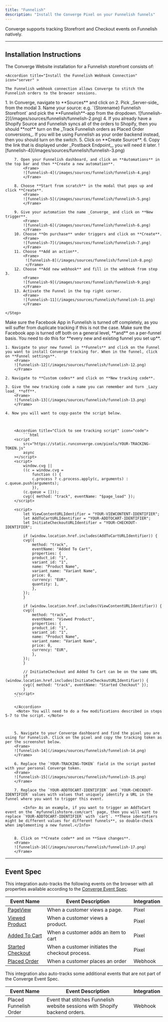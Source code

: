 ```yaml
---
title: "Funnelish"
description: "Install the Converge Pixel on your Funnelish funnels"
---
```


Converge supports tracking Storefront and Checkout events on Funnelish natively.

---


## Installation Instructions

The Converge Website installation for a Funnelish storefront consists of:

  
  <AccordionGroup>

    <Accordion title="Install the Funnelish Webhook Connection" icon="server" >

    The Funnelish webhook connection allows Converge to stitch the Funnelish orders to the browser sessions.


  <Steps>
    <Step title="Create a new Webhook Source in Converge">
        1. In Converge, navigate to **Sources** and click on <IconText name="circle-plus" text="Create New Source" iconLocation="before" iconType="regular"/ >
        2. Pick _Server-side_ from the modal
        3. Name your source: e.g. `{Storename} Funnelish Storefront` and pick the **Funnelish**-app from the dropdown.
            <Frame>
            ![funnelish-2](/images/sources/funnelish/funnelish-2.png)
            </Frame>
        4. If you already have a Shopify Source and Funnelish syncs all of the orders to Shopify, then you should **not** turn on the _Track Funnelish orders as Placed Order conversions_. If you will be using Funnelish as your order backend instead, then you should turn on the switch.
        5. Click on **Create Source**.
        6. Copy the link that is displayed under _Postback Endpoint_, you will need it later.
            <Frame>
            ![funnelish-4](/images/sources/funnelish/funnelish-3.png)
            </Frame>
        </Step>
        <Step title="Create a Funnelish Automation to send events to the webhook">

        7. Open your Funnelish dashboard, and click on **Automations** in the top bar and then **Create a new automation**.
            <Frame>
            ![funnelish-4](/images/sources/funnelish/funnelish-4.png)
            </Frame>

        8. Choose **Start from scratch** in the modal that pops up and click **Create**.
            <Frame>
            ![funnelish-5](/images/sources/funnelish/funnelish-5.png)
            </Frame>

        9. Give your automation the name _Converge_ and click on **New trigger**.
            <Frame>
            ![funnelish-6](/images/sources/funnelish/funnelish-6.png)
            </Frame>
        10. Choose **On purchase** under triggers and click on **Create**.
            <Frame>
            ![funnelish-7](/images/sources/funnelish/funnelish-7.png)
            </Frame>
        11. Choose **Add an action**.
            <Frame>
             ![funnelish-8](/images/sources/funnelish/funnelish-8.png)
             </Frame>
        12. Choose **Add new webhook** and fill in the webhook from step 3.
            <Frame>
            ![funnelish-9](/images/sources/funnelish/funnelish-9.png)
            </Frame>
        13. Activate the Funnel in the top right corner.
            <Frame>
            ![funnelish-11](/images/sources/funnelish/funnelish-11.png)
            </Frame>
        
    </Step>
</Steps>
   </Accordion >
   <Warning> Make sure the Facebook App in Funnelish is turned off completely, as you will suffer from duplicate tracking if this is not the case. Make sure the Facebook app is turned off both on a general level, **and** on a per-funnel basis. </Warning>
<Accordion title="Install the Converge Pixel on your Funnelish Funnel" icon="browser">
    <Note> You need to do this for **every new and existing funnel you set up**. </Note>
    
    1. Navigate to your new funnel in **Funnels** and click on the Funnel you want to install Converge tracking for. When in the funnel, click on **Funnel settings**.
        <Frame>
        ![funnelish-12](/images/sources/funnelish/funnelish-12.png)
        </Frame>

    2. Navigate to **Custom codes** and click on **New tracking code**.

    3. Give the new tracking code a name you can remember and turn _Lazy load_ **off**.
        <Frame>
        ![funnelish-13](/images/sources/funnelish/funnelish-13.png)
        </Frame>

    4. Now you will want to copy-paste the script below.

       

        <Accordion title="Click to see tracking script" icon="code"> 
            ```html
        <script
            src="https://static.runconverge.com/pixels/YOUR-TRACKING-TOKEN.js"
            async
        ></script>
        <script>
            window.cvg ||
            ((c = window.cvg =
                function () {
                c.process ? c.process.apply(c, arguments) : c.queue.push(arguments);
                }),
            (c.queue = []));
            cvg({ method: "track", eventName: "$page_load" });
        </script>

        <script>
            let ViewContentURLIdentifier = "YOUR-VIEWCONTENT-IDENTIFIER";
            let AddToCartURLIdentifier = "YOUR-ADDTOCART-IDENTIFIER";
            let InitiateCheckoutURLIdentifier = "YOUR-CHECKOUT-IDENTIFIER";

            if (window.location.href.includes(AddToCartURLIdentifier)) {
            cvg({
                method: "track",
                eventName: "Added To Cart",
                properties: {
                product_id: "1",
                variant_id: "1",
                name: "Product Name",
                variant_name: "Variant Name",
                price: 0,
                currency: "EUR",
                quantity: 1,
                },
            });
            }

            if (window.location.href.includes(ViewContentURLIdentifier)) {
            cvg({
                method: "track",
                eventName: "Viewed Product",
                properties: {
                product_id: "1",
                variant_id: "1",
                name: "Product Name",
                variant_name: "Variant Name",
                price: 0,
                currency: "EUR",
                },
            });
            }

            // InitiateCheckout and Added To Cart can be on the same URL
            if (window.location.href.includes(InitiateCheckoutURLIdentifier)) {
            cvg({ method: "track", eventName: "Started Checkout" });
            }
        </script>
        ```

        </Accordion>
         <Note> You will need to do a few modifications described in steps 5-7 to the script. </Note>

        

        5. Navigate to your Converge dashboard and find the pixel you are using for Funnelish. Click on the pixel and copy the tracking token as per the screenshot below.
        <Frame>
        ![funnelish-14](/images/sources/funnelish/funnelish-14.png)
        </Frame>

        6. Replace the `YOUR-TRACKING-TOKEN` field in the script pasted with your personal Converge token.
        <Frame>
        ![funnelish-15](/images/sources/funnelish/funnelish-15.png)
        </Frame>

        7. Replace the `YOUR-ADDTOCART-IDENTIFIER` and `YOUR-CHECKOUT-IDENTIFIER` values with values that uniquely identify a URL in the funnel where you want to trigger this event.
        
            <Info> As an example, if you want to trigger an AddToCart event on the `myfunnelishstore.com/cart` page, then you will want to replace `YOUR-ADDTOCART-IDENTIFIER` with `cart`. **These identifiers might be different values for different funnels**, so double-check when implementing a new funnel.</Info>


        8. Click on **Create code** and on **Save changes**.
        <Frame>
        ![funnelish-16](/images/sources/funnelish/funnelish-17.png)
        </Frame>

   </Accordion>
   </AccordionGroup>
    
    
---

## Event Spec

This integration auto-tracks the following events on the browser with all properties available according to the [Converge Event Spec](/sources/converge-spec).

| Event Name                                                  | Event Description                               | Integration |
| ----------------------------------------------------------- | ----------------------------------------------- | ----------- |
| [PageView](/sources/converge-spec#page-view)                | When a customer views a page.                   | Pixel       |
| [Viewed Product](/sources/converge-spec#viewed-product)     | When a customer views a product.                | Pixel       |
| [Added To Cart](/sources/converge-spec#added-to-cart)       | When a customer adds an item to cart            | Pixel       |
| [Started Checkout](/sources/converge-spec#started-checkout) | When a customer initiates the checkout process. | Pixel       |
| [Placed Order](/sources/converge-spec#placed-order)         | When a customer places an order                 | Webhook     |

This integration also auto-tracks some additional events that are not part of the Converge Event Spec.

| Event Name             | Event Description                                                          | Integration |
| ---------------------- | -------------------------------------------------------------------------- | ----------- |
| Placed Funnelish Order | Event that stitches Funnelish website sessions with Shopify backend orders. | Webhook     |











